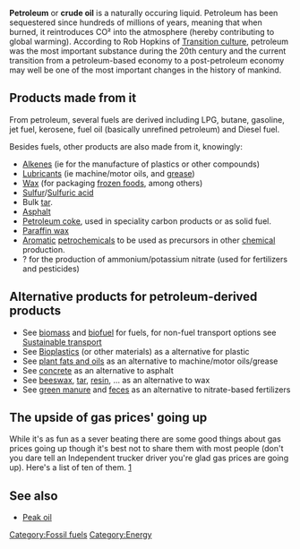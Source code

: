 '''Petroleum''' or '''crude oil''' is a naturally occuring liquid. Petroleum has been sequestered since hundreds of millions of years, meaning that when burned, it reintroduces CO² into the atmosphere (hereby contributing to global warming). According to Rob Hopkins of [[Transition culture]], petroleum was the most important substance during the 20th century and the current transition from a petroleum-based economy to a post-petroleum economy may well be one of the most important changes in the history of mankind.

==Products made from it==
From petroleum, several fuels are derived including LPG, butane, gasoline, jet fuel, kerosene, fuel oil (basically unrefined petroleum) and Diesel fuel.  

Besides fuels, other products are also made from it, knowingly:
*[[Alkenes]] (ie for the manufacture of plastics or other compounds)
*[[Lubricant]]s (ie machine/motor oils, and [[grease]])
*[[Wax]] (for packaging [[frozen food]]s, among others)
*[[Sulfur]]/[[Sulfuric acid]]
*Bulk [[tar]].
*[[Asphalt]]
*[[Petroleum coke]], used in speciality carbon products or as solid fuel.
*[[Paraffin wax]]
*[[Aromatic]] [[petrochemical]]s to be used as precursors in other [[chemical]] production.
* ? for the production of ammonium/potassium nitrate (used for fertilizers and pesticides)

==Alternative products for petroleum-derived products==
* See [[biomass]] and [[biofuel]] for fuels, for non-fuel transport options see [[Appropriate_transport_manual|Sustainable transport]]
* See [[Bioplastics]] (or other materials) as a alternative for plastic
* See [[plant fats and oils]] as an alternative to machine/motor oils/grease
* See [[concrete]] as an alternative to asphalt
* See [[beeswax]], [[tar]], [[resin]], ... as an alternative to wax
* See [[green manure]] and [[feces]] as an alternative to nitrate-based fertilizers

==The upside of gas prices' going up==
While it's as fun as a sever beating there are some good things about gas prices going up though it's best not to share them with most people (don't you dare tell an Independent trucker driver you're glad gas prices are going up).  Here's a list of ten of them. [http://www.time.com/time/specials/packages/article/0,28804,1819594_1819592_1819590,00.html]

== See also ==
* [[Peak oil]]

[[Category:Fossil fuels]]
[[Category:Energy]]